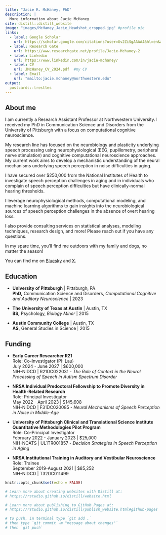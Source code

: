 ```yaml
---
title: "Jacie R. McHaney, PhD"
description: |
  More information about Jacie McHaney
site: distill::distill_website
image: "images/McHaney_Jacie_Headshot_cropped.jpg" #profile pic
links:
  - label: Google Scholar
    url: https://scholar.google.com/citations?user=Gv2ZiSgAAAAJ&hl=en&authuser=1
  - label: Research Gate
    url: https://www.researchgate.net/profile/Jacie-Mchaney-2
  - label: Linkedin
    url: https://www.linkedin.com/in/jacie-mchaney/
  - label: CV
    url: JMcHaney_CV_2024.pdf  #my CV
  - label: Email
    url: "mailto:jacie.mchaney@northwestern.edu"
output:
  postcards::trestles
---
```


<head>
<!-- Google tag (gtag.js) -->
<script async src="https://www.googletagmanager.com/gtag/js?id=G-0208BTGWKG"></script>
<script>
  window.dataLayer = window.dataLayer || [];
  function gtag(){dataLayer.push(arguments);}
  gtag('js', new Date());

  gtag('config', 'G-0208BTGWKG');
</script>
</head>

## About me

I am currently a Research Assistant Professor at Northwestern University. I received my PhD in Communication Science and Disorders from the University of Pittsburgh with a focus on computational cognitive neuroscience.

My research line has focused on the neurobiology and plasticity underlying speech processing using neurophysiological (EEG, pupillometry, peripheral nerve stimulation) and cognitive computational neuroscience approaches. My current work aims to develop a mechanistic understanding of the neural mechanisms underlying speech perception in noise difficulties in aging.

I have secured over $250,000 from the National Institutes of Health to investigate speech perception challenges in aging and in individuals who complain of speech perception difficulties but have clinically-normal hearing thresholds. 

I leverage neurophysiological methods, computational modeling, and machine learning algorithms to gain insights into the neurobiological sources of speech perception challenges in the absence of overt hearing loss.

I also provide consulting services on statistical analyses, modeling techniques, research design, and more! Please reach out if you have any questions.

In my spare time, you'll find me outdoors with my family and dogs, no matter the season!

You can find me on [Bluesky](https://bsky.app/profile/jaciemchaney.bsky.social) and [X](https://twitter.com/JacieMcHaney).


## Education

- **University of Pittsburgh** | Pittsburgh, PA
<br>
**PhD,** Communication Science and Disorders, *Computational Cognitive and Auditory Neuroscience* | 2023

- **The University of Texas at Austin** | Austin, TX
<br>
**BS,** Psychology, *Biology Minor* |  2015

- **Austin Community College** | Austin, TX
<br>
**AS,** General Studies in Science |  2015


## Funding

- **Early Career Researcher R21**
<br>Role: Co-Investigator (PI: Lau)
<br>July 2024 - June 2027 | $600,000
<br>NIH-NIDCD | R21DC022031 - *The Role of Context in the Neural Processing of Speech in Autism Spectrum Disorder*
  
- **NRSA Individual Predoctoral Fellowship to Promote Diversity in Health-Related Research**
<br>Role: Principal Investigator
<br>May 2022 - April 2023 | $145,608
<br>NIH-NIDCD | F31DC020085 - *Neural Mechanisms of Speech Perception in Noise in Middle-Age*

- **University of Pittsburgh Clinical and Translational Science Institute Quantitative Methodologies Pilot Program**
<br>Role: Co-Principal Investigator
<br>February 2022 - January 2023 | $25,000
<br>NIH-NCATS | UL1TR001857 - *Decision Strategies in Speech Perception in Aging* 

- **NRSA Institutional Training in Auditory and Vestibular Neuroscience**
<br>Role: Trainee
<br>September 2019-August 2021 | $85,252
<br>NIH-NIDCD | T32DC011499 



```r
knitr::opts_chunk$set(echo = FALSE)

# Learn more about creating websites with Distill at:
# https://rstudio.github.io/distill/website.html

# Learn more about publishing to GitHub Pages at:
# https://rstudio.github.io/distill/publish_website.html#github-pages

# to push, in terminal type `git add .`
# then type `git commit -m "message about changes"`
# then `git push`

```

